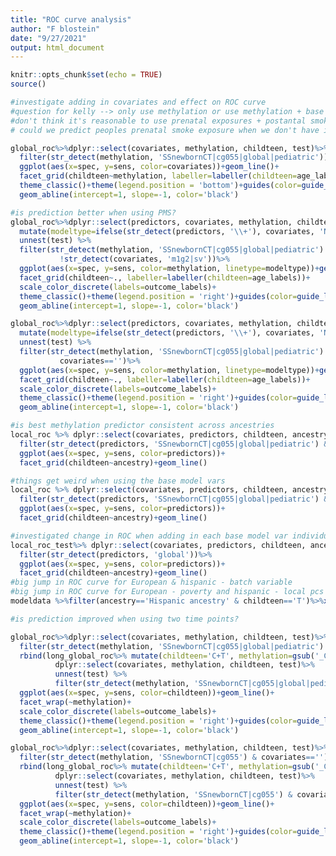 ```yaml
---
title: "ROC curve analysis"
author: "F blostein"
date: "9/27/2021"
output: html_document
---
```


```r
knitr::opts_chunk$set(echo = TRUE)
source()
```

```r
#investigate adding in covariates and effect on ROC curve 
#question for kelly --> only use methylation or use methylation + base model
#don't think it's reasonable to use prenatal exposures + postantal smoking 
# could we predict peoples prenatal smoke exposure when we don't have info on maternal smoking/behaviors 

global_roc%>%dplyr::select(covariates, methylation, childteen, test)%>%unnest(test) %>% 
  filter(str_detect(methylation, 'SSnewbornCT|cg055|global|pediatric'))%>%
  ggplot(aes(x=spec, y=sens, color=covariates))+geom_line()+
  facet_grid(childteen~methylation, labeller=labeller(childteen=age_labels, methylation=outcome_labels))+
  theme_classic()+theme(legend.position = 'bottom')+guides(color=guide_legend(nrow=6,byrow=TRUE))+
  geom_abline(intercept=1, slope=-1, color='black')
```

```r

#is prediction better when using PMS? 
global_roc%>%dplyr::select(predictors, covariates, methylation, childteen, test)%>%
  mutate(modeltype=ifelse(str_detect(predictors, '\\+'), covariates, 'No covariates'))%>%
  unnest(test) %>% 
  filter(str_detect(methylation, 'SSnewbornCT|cg055|global|pediatric') &
           !str_detect(covariates, 'm1g2|sv'))%>%
  ggplot(aes(x=spec, y=sens, color=methylation, linetype=modeltype))+geom_line()+
  facet_grid(childteen~., labeller=labeller(childteen=age_labels))+
  scale_color_discrete(labels=outcome_labels)+
  theme_classic()+theme(legend.position = 'right')+guides(color=guide_legend(nrow=4,byrow=TRUE))+
  geom_abline(intercept=1, slope=-1, color='black')
```

```r

global_roc%>%dplyr::select(predictors, covariates, methylation, childteen, test)%>%
  mutate(modeltype=ifelse(str_detect(predictors, '\\+'), covariates, 'No covariates'))%>%
  unnest(test) %>% 
  filter(str_detect(methylation, 'SSnewbornCT|cg055|global|pediatric') &
           covariates=='')%>%
  ggplot(aes(x=spec, y=sens, color=methylation, linetype=modeltype))+geom_line()+
  facet_grid(childteen~., labeller=labeller(childteen=age_labels))+
  scale_color_discrete(labels=outcome_labels)+
  theme_classic()+theme(legend.position = 'right')+guides(color=guide_legend(nrow=4,byrow=TRUE))+
  geom_abline(intercept=1, slope=-1, color='black')

```

```r
#is best methylation predictor consistent across ancestries
local_roc %>% dplyr::select(covariates, predictors, childteen, ancestry, test)%>%unnest(test)%>% 
  filter(str_detect(predictors, 'SSnewbornCT|cg055|global|pediatric') & covariates=='')%>%
  ggplot(aes(x=spec, y=sens, color=predictors))+
  facet_grid(childteen~ancestry)+geom_line()

#things get weird when using the base model vars
local_roc %>% dplyr::select(covariates, predictors, childteen, ancestry, test)%>%unnest(test)%>% 
  filter(str_detect(predictors, 'SSnewbornCT|cg055|global|pediatric') & covariates!='')%>%
  ggplot(aes(x=spec, y=sens, color=predictors))+
  facet_grid(childteen~ancestry)+geom_line()
```

```r
#investigated change in ROC when adding in each base model var individually
local_roc_test%>% dplyr::select(covariates, predictors, childteen, ancestry, test)%>%unnest(test)%>% 
  filter(str_detect(predictors, 'global'))%>%
  ggplot(aes(x=spec, y=sens, color=predictors))+
  facet_grid(childteen~ancestry)+geom_line()
#big jump in ROC curve for European & hispanic - batch variable 
#big jump in ROC curve for European - poverty and hispanic - local pcs
modeldata %>%filter(ancestry=='Hispanic ancestry' & childteen=='T')%>%xtabs(~Sample_Plate+smkPreg_binary, data=.)

```

```r
#is prediction improved when using two time points? 

global_roc%>%dplyr::select(covariates, methylation, childteen, test)%>%unnest(test) %>% 
  filter(str_detect(methylation, 'SSnewbornCT|cg055|global|pediatric') & covariates=='')%>%
  rbind(long_global_roc%>% mutate(childteen='C+T', methylation=gsub('_C.*', '', methylation))%>%
          dplyr::select(covariates, methylation, childteen, test)%>%
          unnest(test) %>% 
          filter(str_detect(methylation, 'SSnewbornCT|cg055|global|pediatric') & covariates==''))%>%
  ggplot(aes(x=spec, y=sens, color=childteen))+geom_line()+
  facet_wrap(~methylation)+
  scale_color_discrete(labels=outcome_labels)+
  theme_classic()+theme(legend.position = 'right')+guides(color=guide_legend(nrow=4,byrow=TRUE))+
  geom_abline(intercept=1, slope=-1, color='black')

global_roc%>%dplyr::select(covariates, methylation, childteen, test)%>%unnest(test) %>% 
  filter(str_detect(methylation, 'SSnewbornCT|cg055') & covariates=='')%>%
  rbind(long_global_roc%>% mutate(childteen='C+T', methylation=gsub('_C.*', '', methylation))%>%
          dplyr::select(covariates, methylation, childteen, test)%>%
          unnest(test) %>% 
          filter(str_detect(methylation, 'SSnewbornCT|cg055') & covariates==''))%>%
  ggplot(aes(x=spec, y=sens, color=childteen))+geom_line()+
  facet_wrap(~methylation)+
  scale_color_discrete(labels=outcome_labels)+
  theme_classic()+theme(legend.position = 'right')+guides(color=guide_legend(nrow=4,byrow=TRUE))+
  geom_abline(intercept=1, slope=-1, color='black')

```

